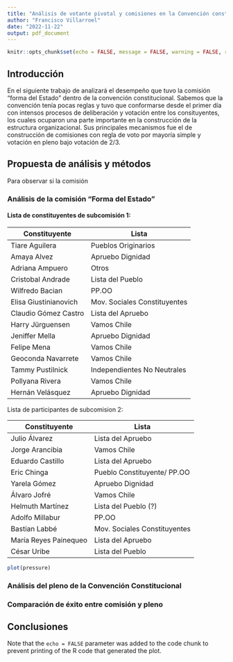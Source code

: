 ```yaml
---
title: "Análisis de votante pivotal y comisiones en la Convención constitucional. El caso de la comisión 'Forma del Estado'"
author: "Francisco Villarroel"
date: "2022-11-22"
output: pdf_document
---
```


```r
knitr::opts_chunk$set(echo = FALSE, message = FALSE, warning = FALSE, results = 'asis')
```

## Introducción

En el siguiente trabajo de analizará el desempeño que tuvo la comisión "forma del Estado" dentro de la convención constitucional. Sabemos que la convención tenía pocas reglas y tuvo que conformarse desde el primer día con intensos procesos de deliberación y votación entre los consituyentes, los cuales ocuparon una parte importante en la construcción de la estructura organizacional. Sus principales mecanismos fue el de construcción de comisiones con regla de voto por mayoría simple y votación en pleno bajo votación de 2/3.



## Propuesta de análisis y métodos

Para observar si la comisión 



### Análisis de la comisión "Forma del Estado"


#### Lista de constituyentes de subcomisión 1:

| Constituyente            |       Lista                 |
|--------------------------|-----------------------------|
| Tiare Aguilera           | Pueblos Originarios         | 
| Amaya Alvez              |  Apruebo Dignidad           | 
| Adriana Ampuero          |        Otros                | 
| Cristobal Andrade        |  Lista del Pueblo           | 
| Wilfredo Bacian          |            PP.OO            | 
| Elisa Giustinianovich    | Mov. Sociales Constituyentes| 
| Claudio Gómez Castro     |    Lista del Apruebo        | 
| Harry Jürguensen         |         Vamos Chile         | 
| Jeniffer Mella           |     Apruebo Dignidad        | 
| Felipe Mena              |        Vamos Chile          | 
| Geoconda Navarrete       |    Vamos Chile              | 
| Tammy Pustilnick         |Independientes No Neutrales  | 
| Pollyana Rivera          |  Vamos Chile                | 
| Hernán Velásquez         |  Apruebo Dignidad           | 



Lista de participantes de subcomision 2:


| Constituyente            |       Lista                 |
|--------------------------|-----------------------------|
| Julio Álvarez            |  Lista del Apruebo          | 
| Jorge Arancibia          |    Vamos Chile              | 
| Eduardo Castillo         |  Lista del Apruebo          | 
| Eric Chinga              | Pueblo Constituyente/ PP.OO | 
| Yarela Gómez             |  Apruebo Dignidad           |  
| Álvaro Jofré             |         Vamos Chile         | 
| Helmuth Martínez         |    Lista del Pueblo (?)     |
| Adolfo Millabur          |        PP.OO                |
| Bastian Labbé            |Mov. Sociales Constituyentes |
| María Reyes Painequeo    |    Lista del Apruebo        |
| César Uribe              |     Lista del Pueblo        | 





```r
plot(pressure)
```

### Análisis del pleno de la Convención Constitucional




### Comparación de éxito entre comisión y pleno


## Conclusiones


Note that the `echo = FALSE` parameter was added to the code chunk to prevent printing of the R code that generated the plot.
